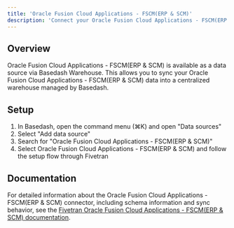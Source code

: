 ```yaml
---
title: 'Oracle Fusion Cloud Applications - FSCM(ERP & SCM)'
description: 'Connect your Oracle Fusion Cloud Applications - FSCM(ERP & SCM) data to Basedash'
---
```


## Overview

Oracle Fusion Cloud Applications - FSCM(ERP & SCM) is available as a data source via Basedash Warehouse. This allows you to sync your Oracle Fusion Cloud Applications - FSCM(ERP & SCM) data into a centralized warehouse managed by Basedash.

## Setup

1. In Basedash, open the command menu (⌘K) and open "Data sources"
2. Select "Add data source"
3. Search for "Oracle Fusion Cloud Applications - FSCM(ERP & SCM)"
4. Select Oracle Fusion Cloud Applications - FSCM(ERP & SCM) and follow the setup flow through Fivetran

## Documentation

For detailed information about the Oracle Fusion Cloud Applications - FSCM(ERP & SCM) connector, including schema information and sync behavior, see the [Fivetran Oracle Fusion Cloud Applications - FSCM(ERP & SCM) documentation](https://fivetran.com/docs/connectors/applications/oracle-fusion-cloud-applications/oracle-fusion-fscm).
